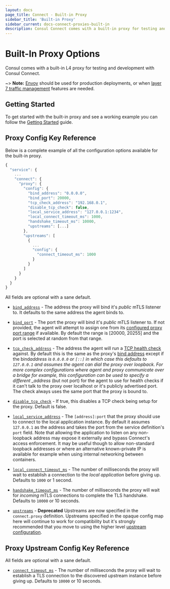 ```yaml
---
layout: docs
page_title: Connect - Built-in Proxy
sidebar_title: 'Built-in Proxy'
sidebar_current: docs-connect-proxies-built-in
description: Consul Connect comes with a built-in proxy for testing and development.
---
```


# Built-In Proxy Options

Consul comes with a built-in L4 proxy for testing and development with Consul
Connect.

~> **Note:** [Envoy](/docs/connect/proxies/envoy) should be used for production deployments, or when [layer 7 traffic management](/docs/connect/l7-traffic-management) features are needed.

## Getting Started

To get started with the built-in proxy and see a working example you can follow the [Getting Started](https://learn.hashicorp.com/consul/getting-started/connect) guide.

## Proxy Config Key Reference

Below is a complete example of all the configuration options available
for the built-in proxy.

```javascript
{
  "service": {
    ...
    "connect": {
      "proxy": {
        "config": {
          "bind_address": "0.0.0.0",
          "bind_port": 20000,
          "tcp_check_address": "192.168.0.1",
          "disable_tcp_check": false,
          "local_service_address": "127.0.0.1:1234",
          "local_connect_timeout_ms": 1000,
          "handshake_timeout_ms": 10000,
          "upstreams": [...]
        },
        "upstreams": [
          {
            ...
            "config": {
              "connect_timeout_ms": 1000
            }
          }
        ]
      }
    }
  }
}
```

All fields are optional with a sane default.

- <a name="bind_address"></a>
  <a href="#bind_address">`bind_address`</a> - The address the proxy will bind it's
  _public_ mTLS listener to. It defaults to the same address the agent binds to.

- <a name="bind_port"></a>
  <a href="#bind_port">`bind_port`</a> - The port the proxy will bind it's _public_
  mTLS listener to. If not provided, the agent will attempt to assign one from its
  [configured proxy port range](/docs/agent/options#proxy_min_port) if available.
  By default the range is [20000, 20255] and the port is selected at random from
  that range.

- <a name="tcp_check_address"></a>
  <a href="#tcp_check_address">`tcp_check_address`</a> - The address the agent will
  run a [TCP health check](/docs/agent/checks) against. By default this is the same
  as the proxy's [bind address](#bind_address) except if the bind*address is `0.0.0.0`
  or `[::]` in which case this defaults to `127.0.0.1` and assumes the agent can
  dial the proxy over loopback. For more complex configurations where agent and proxy
  communicate over a bridge for example, this configuration can be used to specify
  a different \_address* (but not port) for the agent to use for health checks if
  it can't talk to the proxy over localhost or it's publicly advertised port. The
  check always uses the same port that the proxy is bound to.

- <a name="disable_tcp_check"></a>
  <a href="#disable_tcp_check">`disable_tcp_check`</a> - If true, this disables a
  TCP check being setup for the proxy. Default is false.

- <a name="local_service_address"></a>
  <a href="#local_service_address">`local_service_address`</a> - The `[address]:port`
  that the proxy should use to connect to the local application instance. By default
  it assumes `127.0.0.1` as the address and takes the port from the service definition's
  `port` field. Note that allowing the application to listen on any non-loopback
  address may expose it externally and bypass Connect's access enforcement. It may
  be useful though to allow non-standard loopback addresses or where an alternative
  known-private IP is available for example when using internal networking between
  containers.

- <a name="local_connect_timeout_ms"></a>
  <a href="#local_connect_timeout_ms">`local_connect_timeout_ms`</a> - The number
  of milliseconds the proxy will wait to establish a connection to the _local application_
  before giving up. Defaults to `1000` or 1 second.

- <a name="handshake_timeout_ms"></a>
  <a href="#handshake_timeout_ms">`handshake_timeout_ms`</a> - The number of milliseconds
  the proxy will wait for _incoming_ mTLS connections to complete the TLS handshake.
  Defaults to `10000` or 10 seconds.

- <a name="upstreams"></a>
  <a href="#upstreams">`upstreams`</a> - **Deprecated** Upstreams are now specified
  in the `connect.proxy` definition. Upstreams specified in the opaque config map
  here will continue to work for compatibility but it's strongly recommended that
  you move to using the higher level [upstream configuration](/docs/connect/registration/service-registration#upstream-configuration-reference).

## Proxy Upstream Config Key Reference

All fields are optional with a sane default.

- <a name="connect_timeout_ms"></a>
  <a href="#connect_timeout_ms">`connect_timeout_ms`</a> - The number of milliseconds
  the proxy will wait to establish a TLS connection to the discovered upstream instance
  before giving up. Defaults to `10000` or 10 seconds.
